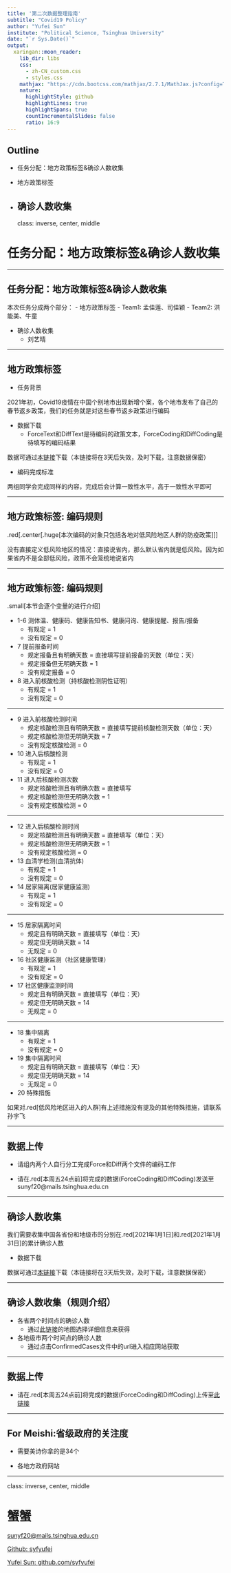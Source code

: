 ```yaml
---
title: '第二次数据整理指南'
subtitle: "Covid19 Policy"
author: "Yufei Sun"
institute: "Political Science, Tsinghua University"
date: "`r Sys.Date()`"
output:
  xaringan::moon_reader:
    lib_dir: libs
    css: 
      - zh-CN_custom.css
      - styles.css
    mathjax: "https://cdn.bootcss.com/mathjax/2.7.1/MathJax.js?config=TeX-MML-AM_HTMLorMML"
    nature:
      highlightStyle: github
      highlightLines: true
      highlightSpans: true
      countIncrementalSlides: false
      ratio: 16:9
---
```

## Outline

- 任务分配：地方政策标签&确诊人数收集

- 地方政策标签

- 确诊人数收集
---
class: inverse, center, middle

# 任务分配：地方政策标签&确诊人数收集

---

## 任务分配：地方政策标签&确诊人数收集

本次任务分成两个部分：
- 地方政策标签
  - Team1: 孟佳莲、司佳颖
  - Team2: 洪能美、牛童

- 确诊人数收集
  - 刘艺晴
  
---

## 地方政策标签

- 任务背景

2021年初，Covid19疫情在中国个别地市出现新增个案，各个地市发布了自己的春节返乡政策，我们的任务就是对这些春节返乡政策进行编码

- 数据下载
  - ForceText和DiffText是待编码的政策文本，ForceCoding和DiffCoding是待填写的编码结果
  
数据可通过[本链接](http://drhuteam.myqnapcloud.cn:3000/share.cgi?ssid=aec1ef50b1c8447e8149b865e7002f6b)下载（本链接将在3天后失效，及时下载，注意数据保密）

- 编码完成标准

两组同学会完成同样的内容，完成后会计算一致性水平，高于一致性水平即可

---

## 地方政策标签: 编码规则

.red[.center[.huge[本次编码的对象只包括各地对低风险地区人群的防疫政策]]]

没有直接定义低风险地区的情况：直接说省内，那么默认省内就是低风险。因为如果省内不是全部低风险，政策不会笼统地说省内

---

## 地方政策标签: 编码规则

.small[本节会逐个变量的进行介绍]

- 1-6 测体温、健康码、健康告知书、健康问询、健康提醒、报告/报备
  - 有规定 = 1
  - 没有规定 = 0
  
- 7 提前报备时间
  - 规定报备且有明确天数 = 直接填写提前报备的天数（单位：天）
  - 规定报备但无明确天数 = 1
  - 没有规定报备 = 0
  
- 8 进入前核酸检测（持核酸检测阴性证明）
  - 有规定 = 1
  - 没有规定 = 0

---

- 9 进入前核酸检测时间
  - 规定核酸检测且有明确天数 = 直接填写提前核酸检测天数（单位：天）
  - 规定核酸检测但无明确天数 = 7
  - 没有规定核酸检测 = 0

- 10 进入后核酸检测
  - 有规定 = 1
  - 没有规定 = 0
  
- 11 进入后核酸检测次数
  - 规定核酸检测且有明确次数 = 直接填写
  - 规定核酸检测但无明确次数 = 1
  - 没有规定核酸检测 = 0

---

- 12 进入后核酸检测时间
  - 规定核酸检测且有明确天数 = 直接填写（单位：天）
  - 规定核酸检测但无明确天数 = 1
  - 没有规定核酸检测 = 0
  
- 13 血清学检测(血清抗体)
  - 有规定 = 1
  - 没有规定 = 0

- 14 居家隔离(居家健康监测)
  - 有规定 = 1
  - 没有规定 = 0

---

- 15 居家隔离时间
  - 规定且有明确天数 = 直接填写（单位：天）
  - 规定但无明确天数 = 14
  - 无规定 = 0
  
- 16 社区健康监测（社区健康管理）
  - 有规定 = 1
  - 没有规定 = 0
  
- 17 社区健康监测时间
  - 规定且有明确天数 = 直接填写（单位：天）
  - 规定但无明确天数 = 14
  - 无规定 = 0

---

- 18 集中隔离
  - 有规定 = 1
  - 没有规定 = 0
  
- 19 集中隔离时间
  - 规定且有明确天数 = 直接填写（单位：天）
  - 规定但无明确天数 = 14
  - 无规定 = 0

- 20 特殊措施

如果对.red[低风险地区进入的人群]有上述措施没有提及的其他特殊措施，请联系孙宇飞

---

## 数据上传

- 请组内两个人自行分工完成Force和Diff两个文件的编码工作

- 请在.red[本周五24点前]将完成的数据(ForceCoding和DiffCoding)发送至sunyf20@mails.tsinghua.edu.cn

---

## 确诊人数收集

我们需要收集中国各省份和地级市的分别在.red[2021年1月1日]和.red[2021年1月31日]的累计确诊人数

- 数据下载

数据可通过[本链接](http://drhuteam.myqnapcloud.cn:3000/share.cgi?ssid=d5d858db254643e99156ee86e3ec1221)下载（本链接将在3天后失效，及时下载，注意数据保密）

---

## 确诊人数收集（规则介绍）

- 各省两个时间点的确诊人数
  - 通过[此链接](https://news.sina.cn/zt_d/yiqing0121)的地图选择详细信息来获得
  
- 各地级市两个时间点的确诊人数
  - 通过点击ConfirmedCases文件中的url进入相应网站获取
  
---

## 数据上传

- 请在.red[本周五24点前]将完成的数据(ForceCoding和DiffCoding)上传至[此链接](http://drhuteam.myqnapcloud.cn:3000/share.cgi?ssid=d5d858db254643e99156ee86e3ec1221)

---

## For Meishi:省级政府的关注度

- 需要美诗你拿的是34个

- 各地方政府网站





---

class: inverse, center, middle

# 蟹蟹

[sunyf20@mails.tsinghua.edu.cn](mailto:sunyf20@mails.tsinghua.edu.cn) 

[Github: syfyufei](https://syfyufei.github.io/)

[Yufei Sun: github.com/syfyufei](https://github.com/syfyufei)
